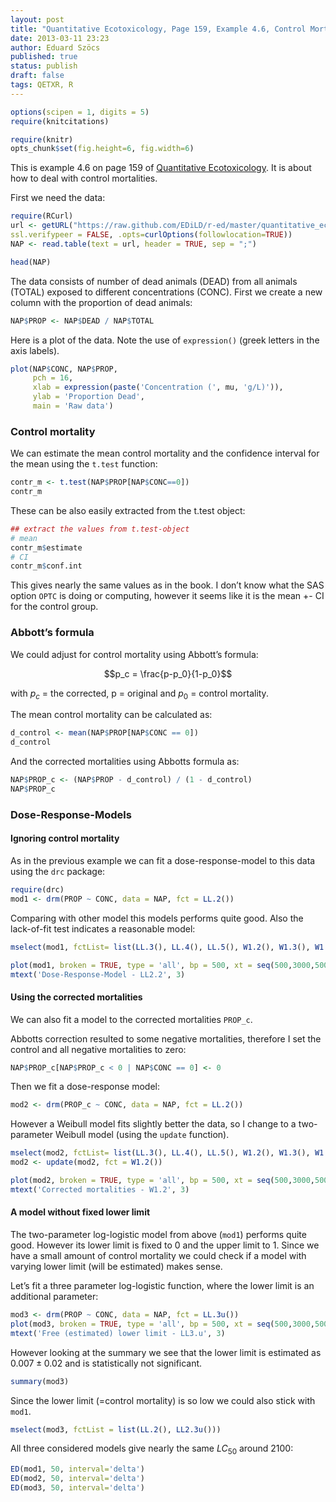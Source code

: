 ```yaml
---
layout: post
title: "Quantitative Ecotoxicology, Page 159, Example 4.6, Control Mortality"
date: 2013-03-11 23:23
author: Eduard Szöcs
published: true
status: publish
draft: false
tags: QETXR, R
---
```

```r
options(scipen = 1, digits = 5)
require(knitcitations)
```
```r
require(knitr)
opts_chunk$set(fig.height=6, fig.width=6)
```

This is example 4.6 on page 159 of [Quantitative Ecotoxicology](http://www.crcpress.com/product/isbn/9781439835647). It is about how to deal with control mortalities.


First we need the data:
```r
require(RCurl)
url <- getURL("https://raw.github.com/EDiLD/r-ed/master/quantitative_ecotoxicology/data/p160.csv",
ssl.verifypeer = FALSE, .opts=curlOptions(followlocation=TRUE))
NAP <- read.table(text = url, header = TRUE, sep = ";")
```
```r
head(NAP)
```

The data consists of number of dead animals (DEAD) from all animals (TOTAL) exposed to different concentrations (CONC).
First we create a new column with the proportion of dead animals:

```r
NAP$PROP <- NAP$DEAD / NAP$TOTAL
```

Here is a plot of the data. Note the use of `expression()` (greek letters in the axis labels).
```r
plot(NAP$CONC, NAP$PROP, 
     pch = 16, 
     xlab = expression(paste('Concentration (', mu, 'g/L)')),
     ylab = 'Proportion Dead',
     main = 'Raw data')
```


### Control mortality

We can estimate the mean control mortality and the confidence interval for the mean using the `t.test` function:
```r
contr_m <- t.test(NAP$PROP[NAP$CONC==0])
contr_m
```

These can be also easily extracted from the t.test object:

```r
## extract the values from t.test-object
# mean
contr_m$estimate
# CI
contr_m$conf.int
```

This gives nearly the same values as in the book. I don't know what the SAS option `OPTC` is doing or computing, however it seems like it is the mean +- CI for the control group.


### Abbott’s formula

We could adjust for control mortality using Abbott's formula:

$$p_c = \frac{p-p_0}{1-p_0}$$

with $p_c$ = the corrected, p = original and $p_0$ = control mortality.

The mean control mortality can be calculated as:
```r
d_control <- mean(NAP$PROP[NAP$CONC == 0])
d_control
```

And the corrected mortalities using Abbotts formula as:
```r
NAP$PROP_c <- (NAP$PROP - d_control) / (1 - d_control)
NAP$PROP_c
```


### Dose-Response-Models
#### Ignoring control mortality

As in the previous example we can fit a dose-response-model to this data using the `drc` package:
```r
require(drc)
mod1 <- drm(PROP ~ CONC, data = NAP, fct = LL.2())
```

Comparing with other model this models performs quite good. Also the lack-of-fit test indicates a reasonable model:
```r
mselect(mod1, fctList= list(LL.3(), LL.4(), LL.5(), W1.2(), W1.3(), W1.4()))
```

```r
plot(mod1, broken = TRUE, type = 'all', bp = 500, xt = seq(500,3000,500))
mtext('Dose-Response-Model - LL2.2', 3)
```


#### Using the corrected mortalities

We can also fit a model to the corrected mortalities `PROP_c`.

Abbotts correction resulted to some negative mortalities, therefore I set the control and all negative mortalities to zero:

```r
NAP$PROP_c[NAP$PROP_c < 0 | NAP$CONC == 0] <- 0
```

Then we fit a dose-response model:
```r
mod2 <- drm(PROP_c ~ CONC, data = NAP, fct = LL.2())
```

However a Weibull model fits slightly better the data, so I change to a two-parameter Weibull model (using the `update` function).

```r
mselect(mod2, fctList= list(LL.3(), LL.4(), LL.5(), W1.2(), W1.3(), W1.4()))
mod2 <- update(mod2, fct = W1.2())
```

```r
plot(mod2, broken = TRUE, type = 'all', bp = 500, xt = seq(500,3000,500))
mtext('Corrected mortalities - W1.2', 3)
```


#### A model without fixed lower limit

The two-parameter log-logistic model from above (`mod1`) performs quite good. However its lower limit is fixed to 0 and the upper limit to 1.
Since we have a small amount of control mortality we could check if a model with varying lower limit (will be estimated) makes sense.

Let's fit a three parameter log-logistic function, where the lower limit is an additional parameter:

```r
mod3 <- drm(PROP ~ CONC, data = NAP, fct = LL.3u())
plot(mod3, broken = TRUE, type = 'all', bp = 500, xt = seq(500,3000,500))
mtext('Free (estimated) lower limit - LL3.u', 3)
```

However looking at the summary we see that the lower limit is estimated as $0.007 \pm 0.02$ and is statistically not significant.
```r
summary(mod3)
```

Since the lower limit (=control mortality) is so low we could also stick with `mod1`.
```r
mselect(mod3, fctList = list(LL.2(), LL2.3u()))
```


All three considered models give nearly the same $LC_{50}$ around 2100:
```r
ED(mod1, 50, interval='delta')
ED(mod2, 50, interval='delta')
ED(mod3, 50, interval='delta')
```

